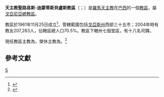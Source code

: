 {{Multiple issues|
{{Primarysources|time=2020-01-22T16:32:59+00:00}}
{{Refimprove|time=2020-01-22T16:32:59+00:00}}
}}
{{Infobox Roman Catholic diocese
|jurisdiction = 教區
|name = 聖路易斯-迪蒙蒂斯貝盧斯
|latin = Dioecesis Sancti Ludovici de Montes Belos
|border = catholic
|image =
|caption =
|location = [[巴西|巴西]]
|territory = [[戈亞斯州|戈亞斯州]]西部三十五市
|population = 207,283
|rite = [[罗马礼|罗马礼]]
|patron =
|province = [[天主教戈亞尼亞總教區|戈亞尼亞]]
|established = 1961年11月25日
|cathedral = 聖類思公撒格主教座堂
|co-cathedral =
|leadership = 主教
|website =
|pope = {{incumbent pope}}
|ordinary = {{link-pt|林多馬爾·羅沙-莫塔|Lindomar Rocha Mota}}
|coadjutor bishop =
|auxiliary =
|emeritus = {{link-pt|加爾默羅·斯坎帕瓦|Carmelo Scampa}}
}}

'''天主教聖路易斯-迪蒙蒂斯貝盧斯教區'''（{{lang-la|Dioecesis Sancti Ludovici de Montes Belos}}；{{lang-pt|Diocese de São Luís de Montes Belos}}）是[[羅馬天主教|羅馬天主教]]在[[巴西|巴西]]的一個[[教區|教區]]，屬[[天主教戈亞尼亞總教區|戈亞尼亞總教區]]。

教區於1961年11月25日成立<ref>{{cite book |title=ACTA APOSTOLICAE SEDIS |url=https://www.vatican.va/archive/aas/documents/AAS-54-1962-ocr.pdf |publisher=Typis Polyglottis Vaticanis |accessdate=2020-01-22 |archiveurl=https://web.archive.org/web/20200122154458/https://www.vatican.va/archive/aas/documents/AAS-54-1962-ocr.pdf |archivedate=2020-01-22 |language=la |year=1962 |pages=760-762 |dead-url=no }}</ref>，管轄範圍包括[[戈亞斯州|戈亞斯州]]西部三十五市；2004年時有教友207,283人，佔轄區總人口70.5%。教區下轄卅七個堂區，有十八名司鐸。

現任教區主教為{{link-pt|林多馬爾·羅沙-莫塔|Lindomar Rocha Mota}}，榮休主教為{{link-pt|加爾默羅·斯坎帕瓦|Carmelo Scampa}}。<ref>{{cite press release |title=Resignations and Appointments, 22.01.2020 |url=https://press.vatican.va/content/salastampa/en/bollettino/pubblico/2020/01/22/200122c.html |publisher=Holy See Press Office |accessdate=2020-01-22 |archiveurl=https://web.archive.org/web/20200122133937/https://press.vatican.va/content/salastampa/en/bollettino/pubblico/2020/01/22/200122c.html |archivedate=2020-01-22 |language=en |date=2020-01-22 |dead-url=no }}</ref>

==參考文獻==
{{reflist}}

[[Category:巴西天主教教區|S]]